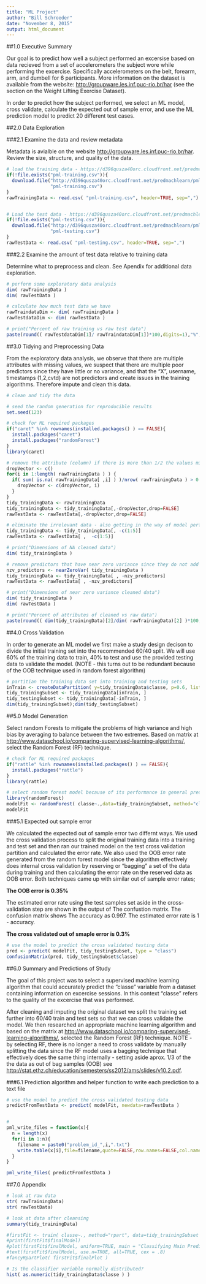 ```yaml
---
title: "ML Project"
author: "Bill Schroeder"
date: "November 8, 2015"
output: html_document
---
```


##1.0 Executive Summary

Our goal is to predict how well a subject performed an excersise based on data recieved from a set of accelerometers the subject wore while performing the excercise. Specifically accelerometers on the belt, forearm, arm, and dumbell for 6 participants. More information on the dataset is available from the website: <http://groupware.les.inf.puc-rio.br/har> (see the section on the Weight Lifting Exercise Dataset). 

In order to predict how the subject performed, we select an ML model, cross validate, calculate the expected out of sample error, and use the ML prediction model to predict 20 different test cases. 


##2.0 Data Exploration

###2.1 Examine the data and review metadata 

Metadata is avialble on the website <http://groupware.les.inf.puc-rio.br/har>. Review the size, structure, and quality of the data.

```r

# load the training data - https://d396qusza40orc.cloudfront.net/predmachlearn/pml-training.csv
if(!file.exists("pml-training.csv")){
  download.file("http://d396qusza40orc.cloudfront.net/predmachlearn/pml-training.csv",
                "pml-training.csv")
}
rawTrainingData <- read.csv( "pml-training.csv", header=TRUE, sep=",")


# Load the test data - https://d396qusza40orc.cloudfront.net/predmachlearn/pml-testing.csv
if(!file.exists("pml-testing.csv")){
  download.file("http://d396qusza40orc.cloudfront.net/predmachlearn/pml-testing.csv",
                "pml-testing.csv")
}
rawTestData <- read.csv( "pml-testing.csv", header=TRUE, sep=",")

```

###2.2 Examine the amount of test data relative to training data 

Determine what to preprocess and clean. See Apendix for additional data exploration.

```r

# perform some exploratory data analysis
dim( rawTrainingData )
dim( rawTestData )

# calculate how much test data we have
rawTraindataDim <- dim( rawTrainingData )
rawTestdataDim <- dim( rawTestData )

# print("Percent of raw training vs raw test data")
paste(round(( rawTestdataDim[1]/ rawTraindataDim[1])*100,digits=1),"%",sep="")

```


##3.0 Tidying and Preprocessing Data

From the exploratory data analysis, we observe that there are multiple attributes with missing values, we suspect that there are multiple poor predictors since they have little or no variance, and that the "X", username, timestamps (1,2,cvtd) are not predictors and create issues in the training algorithms. Therefore impute and clean this data.


```r

# clean and tidy the data

# seed the random generation for reproducible results
set.seed(123)

# check for ML required packages
if("caret" %in% rownames(installed.packages() ) == FALSE){
  install.packages("caret")
  install.packages("randomForest")
}
library(caret)

# remove the attribute (column) if there is more than 1/2 the values missing
dropVector <- c()
for(i in 1:length( rawTrainingData ) ) {
  if( sum( is.na( rawTrainingData[ ,i] ) )/nrow( rawTrainingData ) > 0.5 ){
    dropVector <- c(dropVector, i)
  }
}
tidy_trainingData <- rawTrainingData
tidy_trainingData <- tidy_trainingData[,-dropVector,drop=FALSE] 
rawTestData <- rawTestData[,-dropVector,drop=FALSE] 

# eliminate the irrelevant data - also getting in the way of model performance
tidy_trainingData <- tidy_trainingData[, -c(1:5)]
rawTestData <- rawTestData[ ,  -c(1:5)]

# print("Dimensions of NA cleaned data")
dim( tidy_trainingData )

# remove predictors that have near zero variance since they do not add predictive value
nzv_predictors <- nearZeroVar( tidy_trainingData )
tidy_trainingData <- tidy_trainingData[ , -nzv_predictors]
rawTestData <- rawTestData[ , -nzv_predictors]

# print("Dimensions of near zero variance cleaned data")
dim( tidy_trainingData )
dim( rawTestData )

# print("Percent of attributes of cleaned vs raw data")
paste(round(( dim(tidy_trainingData)[2]/dim( rawTrainingData)[2] )*100,digits=1),"%",sep="")

```



##4.0 Cross Validation

In order to generate an ML model we first make a study design decison to divide the initial training set into the recommended 60/40 split. We will use 60% of the training data to train, 40% to test and use the provided testing data to validate the model. (NOTE - this turns out to be redundant because of the OOB technique used in random forest algorithm)


```r

# partitian the training data set into training and testing sets
inTrain <- createDataPartition( y=tidy_trainingData$classe, p=0.6, list=FALSE )
tidy_trainingSubset <- tidy_trainingData[inTrain, ] 
tidy_testingSubset <- tidy_trainingData[-inTrain, ] 
dim(tidy_trainingSubset);dim(tidy_testingSubset)

```


##5.0 Model Generation

Select random Forests to mitigate the problems of high variance and high bias by averaging to balance between the two extremes. Based on matrix at <http://www.dataschool.io/comparing-supervised-learning-algorithms/>, select the Random Forest (RF) technique.

```r

# check for ML required packages
if("rattle" %in% rownames(installed.packages() ) == FALSE){
  install.packages("rattle")
}
library(rattle)

# select random forest model because of its performance in general predicion to build model
library(randomForest)
modelFit <- randomForest( classe~.,data=tidy_trainingSubset, method="class" )
modelFit


```


###5.1 Expected out sample error

We calculated the expected out of sample error two differnt ways. We used the cross validation process to split the original training data into a training and test set and then ran our trained model on the test cross validation partition and calculated the error rate. We also used the OOB error rate generated from the random forest model since the algorithm effectively does internal cross validation by reserving or "bagging" a set of the data during training and then calculating the error rate on the reserved data as OOB error. Both techniques came up with similar out of sample error rates; 

**The OOB error is 0.35%**

The estimated error rate using the test samples set aside in the cross-validation step are shown in the output of The confustion matrix. The confusion matrix shows The accuracy as 0.997. The estimated error rate is 1 - accuracy.

**The cross validated out of smaple error is 0.3%**


```r

# use the model to predict the cross validated testing data
pred <- predict( modelFit, tidy_testingSubset, type = "class")
confusionMatrix(pred, tidy_testingSubset$classe)

```

##6.0 Summary and Predictions of Study

The goal of this project was to select a supervised machine learning algorithm that could accurately predict the "classe" variable from a dataset containing information on excercise sessions. In this context "classe" refers to the quality of the excercise that was performed. 

After cleaning and imputing the original dataset we split the training set further into 60/40 train and test sets so that we can cross validate the model. We then researched an appropriate machine learning algorithm and based on the matrix at <http://www.dataschool.io/comparing-supervised-learning-algorithms/>, selected the Random Forest (RF) technique. NOTE - by selecting RF, there is no longer a need to cross validate by manually splitting the data since the RF model uses a bagging technique that effectively does the same thing internally - setting aside aprox. 1/3 of the the data as out of bag samples (OOB) see <http://stat.ethz.ch/education/semesters/ss2012/ams/slides/v10.2.pdf>.


###6.1 Prediction algorithm and helper function to write each prediction to a text file  

```r
# use the model to predict the cross validated testing data
predictFromTestData <- predict( modelFit, newdata=rawTestData )


# 
pml_write_files = function(x){
  n = length(x)
  for(i in 1:n){
    filename = paste0("problem_id_",i,".txt")
    write.table(x[i],file=filename,quote=FALSE,row.names=FALSE,col.names=FALSE)
  }
}

pml_write_files( predictFromTestData )

```

##7.0 Appendix

```r

# look at raw data
str( rawTrainingData)
str( rawTestData)

# look at data after cleansing
summary(tidy_trainingData)

#firstFit <- train( classe~., method="rpart", data=tidy_trainingSubset )
#print(firstFit$finalModel)
#plot(firstFit$finalModel, uniform=TRUE, main = "Classifying Main Predictors" )
#text(firstFit$finalModel, use.n=TRUE, all=TRUE, cex = .8)
#fancyRpartPlot( firstFit$finalPlot )

# Is the classifier variable normally distributed?
hist( as.numeric(tidy_trainingData$classe ) )

```
